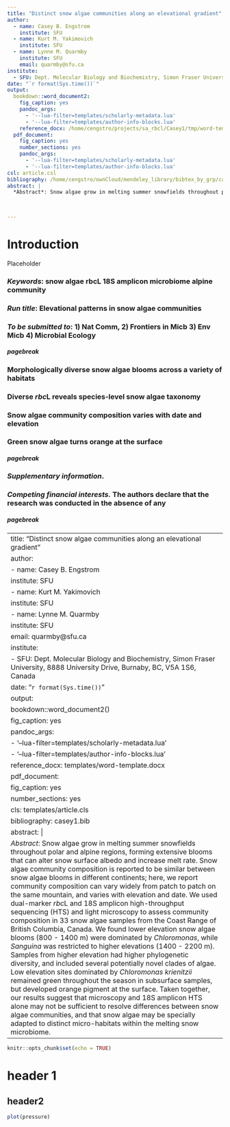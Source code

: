 ```yaml
---
title: "Distinct snow algae communities along an elevational gradient"
author:
  - name: Casey B. Engstrom
    institute: SFU
  - name: Kurt M. Yakimovich
    institute: SFU
  - name: Lynne M. Quarmby
    institute: SFU
    email: quarmby@sfu.ca
institute:
  - SFU: Dept. Molecular Biology and Biochemistry, Simon Fraser University, 8888 University Drive, Burnaby, BC, V5A 1S6, Canada
date: "`r format(Sys.time())`"
output: 
  bookdown::word_document2:
    fig_caption: yes
    pandoc_args:
      - '--lua-filter=templates/scholarly-metadata.lua'
      - '--lua-filter=templates/author-info-blocks.lua'
    reference_docx: /home/cengstro/projects/sa_rbcl/Casey1/tmp/word-template.docx
  pdf_document: 
    fig_caption: yes
    number_sections: yes
    pandoc_args:
      - '--lua-filter=templates/scholarly-metadata.lua'
      - '--lua-filter=templates/author-info-blocks.lua'
csl: article.csl
bibliography: /home/cengstro/ownCloud/mendeley_library/bibtex_by_grp/casey1.bib
abstract: |
  *Abstract*: Snow algae grow in melting summer snowfields throughout polar and alpine regions, forming extensive blooms that can alter snow surface albedo and increase melt rate. Snow algae community composition is reported to be similar between snow algae blooms in different continents; here, we report community composition can vary widely from patch to patch on the same mountain, and varies with elevation and date. We used dual-marker *rbc*L and 18S amplicon high-throughput sequencing (HTS) and light microscopy to assess community composition in 33 snow algae samples from the Coast Range of British Columbia, Canada. We found lower elevation snow algae blooms (800 - 1400 m) were dominated by *Chloromonas*, while *Sanguina* was restricted to higher elevations (1400 - 2200 m). Samples from higher elevation had higher phylogenetic diversity, and included several potentially novel clades of algae. Low elevation sites dominated by *Chloromonas krienitzii* remained green throughout the season in subsurface samples, but developed orange pigment at the surface. Taken together, our results suggest that microscopy and 18S amplicon HTS alone may not be sufficient to resolve differences between snow algae communities, and that snow algae may be specially adapted to distinct micro-habitats within the melting snow microbiome. 

  

---
```


# Introduction {-}

Placeholder


### *Keywords*: snow algae rbcL 18S amplicon microbiome alpine community
### *Run title*: Elevational patterns in snow algae communities
### *To be submitted to*: 1) Nat Comm, 2) Frontiers in Micb 3) Env Micb 4) Microbial Ecology
##### pagebreak
### Morphologically diverse snow algae blooms across a variety of habitats
### Diverse *rbc*L reveals species-level snow algae taxonomy
### Snow algae community composition varies with date and elevation
### Green snow algae turns orange at the surface
##### pagebreak
### *Supplementary information*.
### *Competing financial interests.* The authors declare that the research was conducted in the absence of any
##### pagebreak

<!--chapter:end:Casey1.Rmd-->

---
title: "Distinct snow algae communities along an elevational gradient"
author:
  - name: Casey B. Engstrom
    institute: SFU
  - name: Kurt M. Yakimovich
    institute: SFU
  - name: Lynne M. Quarmby
    institute: SFU
    email: quarmby@sfu.ca
institute:
  - SFU: Dept. Molecular Biology and Biochemistry, Simon Fraser University, 8888 University Drive, Burnaby, BC, V5A 1S6, Canada
date: "`r format(Sys.time())`"
output: 
  bookdown::word_document2()
    fig_caption: yes
    pandoc_args:
      - '--lua-filter=templates/scholarly-metadata.lua'
      - '--lua-filter=templates/author-info-blocks.lua'
    reference_docx: templates/word-template.docx
  pdf_document: 
    fig_caption: yes
    number_sections: yes
cls: templates/article.cls
bibliography: casey1.bib
abstract: |
  *Abstract*: Snow algae grow in melting summer snowfields throughout polar and alpine regions, forming extensive blooms that can alter snow surface albedo and increase melt rate. Snow algae community composition is reported to be similar between snow algae blooms in different continents; here, we report community composition can vary widely from patch to patch on the same mountain, and varies with elevation and date. We used dual-marker *rbc*L and 18S amplicon high-throughput sequencing (HTS) and light microscopy to assess community composition in 33 snow algae samples from the Coast Range of British Columbia, Canada. We found lower elevation snow algae blooms (800 - 1400 m) were dominated by *Chloromonas*, while *Sanguina* was restricted to higher elevations (1400 - 2200 m). Samples from higher elevation had higher phylogenetic diversity, and included several potentially novel clades of algae. Low elevation sites dominated by *Chloromonas krienitzii* remained green throughout the season in subsurface samples, but developed orange pigment at the surface. Taken together, our results suggest that microscopy and 18S amplicon HTS alone may not be sufficient to resolve differences between snow algae communities, and that snow algae may be specially adapted to distinct micro-habitats within the melting snow microbiome. 
---

```r
knitr::opts_chunk$set(echo = TRUE)
```


# header 1
## header2

```r
plot(pressure)
```


<!--chapter:end:manuscript.Rmd-->

